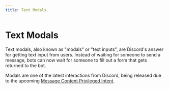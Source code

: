 ```yaml
---
title: Text Modals
---
```


# Text Modals

Text modals, also known as "modals" or "text inputs", are Discord's answer for getting text input from
users. Instead of waiting for someone to send a message, bots can now wait for someone to fill out a 
form that gets returned to the bot. 

Modals are one of the latest interactions from Discord, being released due to the upcoming
[Message Content Privileged Intent](../Popular-Topics/intents). 


